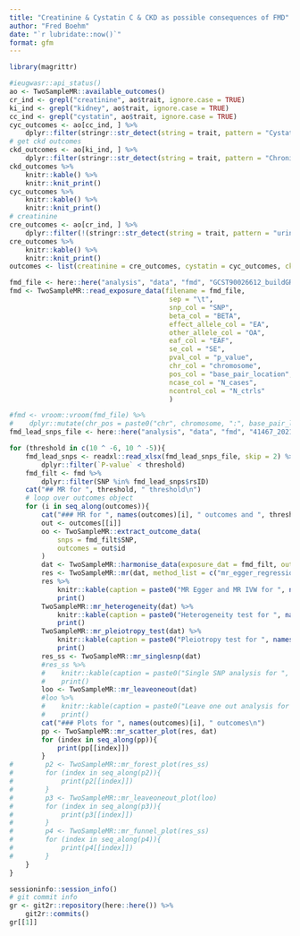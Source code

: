 ```yaml
---
title: "Creatinine & Cystatin C & CKD as possible consequences of FMD"
author: "Fred Boehm"
date: "`r lubridate::now()`"
format: gfm
---
```



```r
library(magrittr)
```

```r
#ieugwasr::api_status()
ao <- TwoSampleMR::available_outcomes()
cr_ind <- grepl("creatinine", ao$trait, ignore.case = TRUE) 
ki_ind <- grepl("kidney", ao$trait, ignore.case = TRUE) 
cc_ind <- grepl("cystatin", ao$trait, ignore.case = TRUE)
cyc_outcomes <- ao[cc_ind, ] %>%
    dplyr::filter(stringr::str_detect(string = trait, pattern = "Cystatin C") | stringr::str_detect(string = trait, pattern = "eGFRcys") | stringr::str_detect(string = trait, pattern = "Glomerular filtration rate"))
# get ckd outcomes
ckd_outcomes <- ao[ki_ind, ] %>%
    dplyr::filter(stringr::str_detect(string = trait, pattern = "Chronic"))
ckd_outcomes %>%
    knitr::kable() %>%
    knitr::knit_print()
cyc_outcomes %>%
    knitr::kable() %>%
    knitr::knit_print()
# creatinine
cre_outcomes <- ao[cr_ind, ] %>%
    dplyr::filter(!(stringr::str_detect(string = trait, pattern = "urine")) & !(stringr::str_detect(string = trait, pattern = "Urinary")))
cre_outcomes %>% 
    knitr::kable() %>%
    knitr::knit_print()
outcomes <- list(creatinine = cre_outcomes, cystatin = cyc_outcomes, ckd = ckd_outcomes)
```






```r
fmd_file <- here::here("analysis", "data", "fmd", "GCST90026612_buildGRCh37.tsv")
fmd <- TwoSampleMR::read_exposure_data(filename = fmd_file,
                                        sep = "\t",
                                        snp_col = "SNP",
                                        beta_col = "BETA",
                                        effect_allele_col = "EA",
                                        other_allele_col = "OA",
                                        eaf_col = "EAF",
                                        se_col = "SE",
                                        pval_col = "p_value",
                                        chr_col = "chromosome",
                                        pos_col = "base_pair_location",
                                        ncase_col = "N_cases",
                                        ncontrol_col = "N_ctrls"
                                        )

#fmd <- vroom::vroom(fmd_file) %>%
#    dplyr::mutate(chr_pos = paste0("chr", chromosome, ":", base_pair_location))
fmd_lead_snps_file <- here::here("analysis", "data", "fmd", "41467_2021_26174_MOESM4_ESM.xlsx") 

for (threshold in c(10 ^ -6, 10 ^ -5)){
    fmd_lead_snps <- readxl::read_xlsx(fmd_lead_snps_file, skip = 2) %>%
        dplyr::filter(`P-value` < threshold) 
    fmd_filt <- fmd %>%
        dplyr::filter(SNP %in% fmd_lead_snps$rsID)
    cat("## MR for ", threshold, " threshold\n")
    # loop over outcomes object
    for (i in seq_along(outcomes)){
        cat("### MR for ", names(outcomes)[i], " outcomes and ", threshold, "threshold \n")
        out <- outcomes[[i]]
        oo <- TwoSampleMR::extract_outcome_data(
            snps = fmd_filt$SNP,
            outcomes = out$id
        )
        dat <- TwoSampleMR::harmonise_data(exposure_dat = fmd_filt, outcome_dat = oo)
        res <- TwoSampleMR::mr(dat, method_list = c("mr_egger_regression", "mr_ivw")) 
        res %>%
            knitr::kable(caption = paste0("MR Egger and MR IVW for ", names(outcomes)[i])) %>%
            print()
        TwoSampleMR::mr_heterogeneity(dat) %>%
            knitr::kable(caption = paste0("Heterogeneity test for ", names(outcomes)[i])) %>%
            print()
        TwoSampleMR::mr_pleiotropy_test(dat) %>%
            knitr::kable(caption = paste0("Pleiotropy test for ", names(outcomes)[i])) %>%
            print()
        res_ss <- TwoSampleMR::mr_singlesnp(dat) 
        #res_ss %>%
        #    knitr::kable(caption = paste0("Single SNP analysis for ", names(outcomes)[i])) %>%
        #    print()
        loo <- TwoSampleMR::mr_leaveoneout(dat) 
        #loo %>%
        #    knitr::kable(caption = paste0("Leave one out analysis for ", names(outcomes)[i])) %>%
        #    print()
        cat("### Plots for ", names(outcomes)[i], " outcomes\n")
        pp <- TwoSampleMR::mr_scatter_plot(res, dat)
        for (index in seq_along(pp)){
            print(pp[[index]])
        }
#        p2 <- TwoSampleMR::mr_forest_plot(res_ss)
#        for (index in seq_along(p2)){
#            print(p2[[index]])
#        }
#        p3 <- TwoSampleMR::mr_leaveoneout_plot(loo)
#        for (index in seq_along(p3)){
#            print(p3[[index]])
#        }
#        p4 <- TwoSampleMR::mr_funnel_plot(res_ss)
#        for (index in seq_along(p4)){ 
#            print(p4[[index]])
#        }
    }
}
```







```r
sessioninfo::session_info()
# git commit info
gr <- git2r::repository(here::here()) %>%
    git2r::commits()
gr[[1]] 
```

